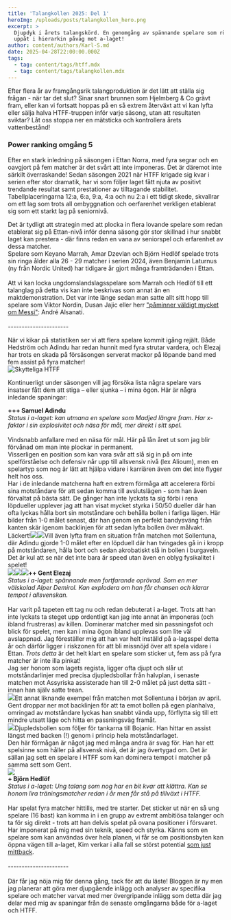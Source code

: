 ```yaml
---
title: 'Talangkollen 2025: Del 1'
heroImg: /uploads/posts/talangkollen_hero.png
excerpt: >
  Djupdyk i årets talangskörd. En genomgång av spännande spelare som rör sig
  uppåt i hierarkin påväg mot a-laget!
author: content/authors/Karl-S.md
date: 2025-04-28T22:00:00.000Z
tags:
  - tag: content/tags/htff.mdx
  - tag: content/tags/talangkollen.mdx
---
```


Efter flera år av framgångsrik talangproduktion är det lätt att ställa sig frågan - när tar det slut? Sinar snart brunnen som Hjelmberg & Co grävt fram, eller kan vi fortsatt hoppas på en så extrem återväxt att vi kan lyfta eller sälja halva HTFF-truppen inför varje säsong, utan att resultaten sviktar? Låt oss stoppa ner en mätsticka och kontrollera årets vattenbestånd!

### Power ranking omgång 5

Efter en stark inledning på säsongen i Ettan Norra, med fyra segrar och en oavgjort på fem matcher är det svårt att inte imponeras. Det är däremot inte särkilt överraskande! Sedan säsongen 2021 när HTFF krigade sig kvar i serien efter stor dramatik, har vi som följer laget fått njuta av positivt trendande resultat samt prestationer av tilltagande stabilitet. Tabellplaceringarna 12\:a, 6\:a, 9\:a, 4\:a och nu 2\:a i ett tidigt skede, skvallrar om ett lag som trots all ombyggnation och oerfarenhet verkligen etablerat sig som ett starkt lag på seniornivå.

Det är tydligt att strategin med att plocka in flera lovande spelare som redan etablerat sig på Ettan-nivå inför denna säsong gör stor skillnad i hur snabbt laget kan prestera - där finns redan en vana av seniorspel och erfarenhet av dessa matcher. \
Spelare som Keyano Marrah, Amar Dzevlan och Björn Hedlöf spelade trots sin ringa ålder alla 26 - 29 matcher i serien 2024, även Benjamin Laturnus (ny från Nordic United) har tidigare år gjort många framträdanden i Ettan.\
\
Att vi kan locka ungdomslandslagsspelare som Marrah och Hedlöf till ett talanglag på detta vis kan inte beskrivas som annat än en maktdemonstration. Det var inte länge sedan man satte allt sitt hopp till spelare som Viktor Nordin, Dusan Jajic eller herr ["påminner väldigt mycket om Messi"](https://fotbolltransfers.com/nyheter/hammarbys-sportchef-hyllar-alsanati-paminner-mycket-om-messi/73075): André Alsanati.\
\
\----------------------

När vi kikar på statistiken ser vi att flera spelare kommit igång rejält. Både Hedström och Adindu har redan hunnit med fyra strutar vardera, och Elezaj har trots en skada på försäsongen serverat mackor på löpande band med fem assist på fyra matcher! \
![Skytteliga HTFF](</uploads/Screenshot 2025-04-29 at 12.35.17.png> "Intern skytteliga HTFF efter omgång 5")

Kontinuerligt under säsongen vill jag försöka lista några spelare vars insatser fått dem att stiga – eller sjunka – i mina ögon. Här är några inledande spaningar:

**+++ Samuel Adindu**\
*Status i a-laget: kan utmana en spelare som Madjed längre fram. Har x-faktor i sin explosivitet och näsa för mål, mer direkt i sitt spel.*\
\
Vindsnabb anfallare med en näsa för mål. Här på lån året ut som jag blir förvånad om man inte plockar in permanent.\
Visserligen en position som kan vara svår att slå sig in på om inte spelförståelse och defensiv når upp till allsvensk nivå (lex Alioum), men en spelartyp som nog är lätt att hjälpa vidare i karriären även om det inte flyger helt hos oss.\
Har i de inledande matcherna haft en extrem förmåga att accelerera förbi sina motståndare för att sedan komma till avslutslägen - som han även förvaltat på bästa sätt. De gånger han inte lyckats ta sig förbi i rena löpdueller upplever jag att han visat mycket styrka i 50/50 dueller där han ofta lyckas hålla bort sin motståndare och behålla bollen i farliga lägen. Här bilder från 1-0 målet senast, där han genom en perfekt bandysväng från kanten skär igenom backlinjen för att sedan lyfta bollen över målvakt. Läckert!![](</uploads/Screenshot 2025-04-29 at 13.30.17.png>)![](</uploads/Screenshot 2025-04-29 at 13.31.38.png>)Vill även lyfta fram en situation från matchen mot Sollentuna, där Adindu gjorde 1-0 målet efter en löpduell där han tvingades gå in i kropp på motståndaren, hålla bort och sedan akrobatiskt slå in bollen i burgaveln. Det är kul att se när det inte bara är speed utan även en oblyg fysikalitet i spelet!\
![](</uploads/Screenshot 2025-04-30 at 13.33.56.png>)![](</uploads/Screenshot 2025-04-30 at 13.34.31.png>)![](</uploads/Screenshot 2025-04-30 at 13.34.49.png>)**++ Gent Elezaj**\
*Status i a-laget: spännande men fortfarande oprövad. Som en mer välskolad Alper Demirol. Kan explodera om han får chansen och klarar tempot i allsvenskan.*\
\
Har varit på tapeten ett tag nu och redan debuterat i a-laget. Trots att han inte lyckats ta steget upp ordentligt kan jag inte annat än imponeras (och ibland frustreras) av killen. Dominerar matcher med sin passningsfot och blick för spelet, men kan i mina ögon ibland upplevas som lite väl avslappnad. Jag föreställer mig att han var helt inställd på a-lagsspel detta år och därför ligger i riskzonen för att bli missnöjd över att spela vidare i Ettan. *Trots detta* är det helt klart en spelare som sticker ut, fem ass på fyra matcher är inte illa pinkat!\
Jag ser honom som lagets regista, ligger ofta djupt och slår ut motståndarlinjer med precisa djupledsbollar från halvplan, i senaste matchen mot Assyriska assisterade han till 2-0 målet på just detta sätt - innan han själv satte trean.\
![](</uploads/Screenshot 2025-04-29 at 13.03.47.png>)Ett annat liknande exempel från matchen mot Sollentuna i början av april. Gent droppar ner mot backlinjen för att ta emot bollen på egen planhalva, omringad av motståndare lyckas han snabbt vända upp, förflytta sig till ett mindre utsatt läge och hitta en passningsväg framåt.\
![](</uploads/Screenshot 2025-04-30 at 10.13.10.png>)Djupledsbollen som följer för tankarna till Bojanic. Han hittar en assist längst med backen (!) genom i princip hela motståndarlaget. \
Den här förmågan är något jag med många andra är svag för. Han har ett spelsinne som håller på allsvensk nivå, det är jag övertygad om. Det är sällan jag sett en spelare i HTFF som kan dominera tempot i matcher på samma sett som Gent. \
![](</uploads/Screenshot 2025-04-30 at 10.13.56.png>)\
**+ Björn Hedlöf**\
*Status i a-laget: Ung talang som nog har en bit kvar att klättra. Kan se honom lira träningsmatcher redan i år men får stå på tillväxt i HTFF.*\
\
Har spelat fyra matcher hittills, med tre starter. Det sticker ut när en så ung spelare (16 bast) kan komma in i en grupp av extremt ambitiösa talanger och ta för sig direkt - trots att han delvis spelat på ovana positioner i försvaret.\
Har imponerat på mig med sin teknik, speed och styrka. Känns som en spelare som kan användas över hela planen, vi får se om positionsbyten kan öppna vägen till a-laget, Kim verkar i alla fall se störst potential [som just mittback](https://fotbollsthlm.se/hammarby/kim-hellberg-om-bjorn-hedlof-kan-bli-en-ofattbart-bra-mittback/).\
\
\----------------------\
\
Där får jag nöja mig för denna gång, tack för att du läste! Bloggen är ny men jag planerar att göra mer djupgående inlägg och analyser av specifika spelare och matcher varvat med mer övergripande inlägg som detta där jag delar med mig av spaningar från de senaste omgångarna både för a-laget och HTFF.
